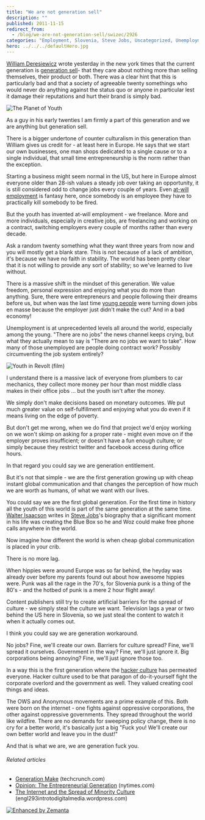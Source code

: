 ```yaml
---
title: "We are not generation sell"
description: ""
published: 2011-11-15
redirect_from:
  - /blog/we-are-not-generation-sell/swizec/2926
categories: "Employment, Slovenia, Steve Jobs, Uncategorized, Unemployment, United States, Walter Isaacson, William Deresiewicz, Youth"
hero: ../../../defaultHero.jpg
---
```


[William Deresiewicz](http://en.wikipedia.org/wiki/William_Deresiewicz "William Deresiewicz") wrote yesterday in the new york times that the current generation is [generation sell](http://www.nytimes.com/2011/11/13/opinion/sunday/the-entrepreneurial-generation.html?_r=2&ref=opinion&pagewanted=all)- that they care about nothing more than selling themselves, their product or both. There was a clear hint that this is particularly bad and that a society of agreeable twenty somethings who would never do anything against the status quo or anyone in particular lest it damage their reputations and hurt their brand is simply bad.

![The Planet of Youth](https://swizec.com/blog/wp-content/uploads/2011/11/Planet_of_youth2.jpg "The Planet of Youth")

As a guy in his early twenties I am firmly a part of this generation and we are anything but generation sell.

There is a bigger undertone of counter culturalism in this generation than William gives us credit for - at least here in Europe. He says that we start our own businesses, one man shops dedicated to a single cause or to a single individual, that small time entrepreneurship is the norm rather than the exception.

Starting a business might seem normal in the US, but here in Europe almost everyone older than 28-ish values a steady job over taking an opportunity, it is still considered odd to change jobs every couple of years. Even [at-will employment](http://en.wikipedia.org/wiki/At-will_employment "At-will employment") is fantasy here, once somebody is an employee they have to practically kill somebody to be fired.

But the youth has invented at-will employment - we freelance. More and more individuals, especially in creative jobs, are freelancing and working on a contract, switching employers every couple of months rather than every decade.

Ask a random twenty something what they want three years from now and you will mostly get a blank stare. This is not because of a lack of ambition, it's because we have no faith in stability. The world has been pretty clear that it is not willing to provide any sort of stability; so we've learned to live without.

There is a massive shift in the mindset of this generation. We value freedom, personal expression and enjoying what you do more than anything. Sure, there were entrepreneurs and people following their dreams before us, but when was the last time [young people](http://en.wikipedia.org/wiki/Youth "Youth") were turning down jobs en masse because the employer just didn't make the cut? And in a bad economy!

Unemployment is at unprecedented levels all around the world, especially among the young. "There are no jobs" the news channel keeps crying, but what they actually mean to say is "There are no jobs we want to take". How many of those unemployed are people doing contract work? Possibly circumventing the job system entirely?

![Youth in Revolt (film)](https://swizec.com/blog/wp-content/uploads/2011/11/Youth_in_revolt2.jpg "Youth in Revolt (film)")

I understand there is a massive lack of everyone from plumbers to car mechanics, they collect more money per hour than most middle class makes in their office jobs ... but the youth isn't after the money.

We simply don't make decisions based on monetary outcomes. We put much greater value on self-fulfillment and enjoying what you do even if it means living on the edge of poverty.

But don't get me wrong, when we do find that project we'd enjoy working on we won't skimp on asking for a proper rate - might even move on if the employer proves insufficient; or doesn't have a fun enough culture; or simply because they restrict twitter and facebook access during office hours.

In that regard you could say we are generation entitlement.

But it's not that simple - we are the first generation growing up with cheap instant global communication and that changes the perception of how much we are worth as humans, of what we want with our lives.

You could say we are the first global generation. For the first time in history all the youth of this world is part of the same generation at the same time. [Walter Isaacson](http://en.wikipedia.org/wiki/Walter_Isaacson "Walter Isaacson") writes in [Steve Jobs](http://en.wikipedia.org/wiki/Steve_Jobs "Steve Jobs")'s biography that a significant moment in his life was creating the Blue Box so he and Woz could make free phone calls anywhere in the world.

Now imagine how different the world is when cheap global communication is placed in your crib.

There is no more lag.

When hippies were around Europe was so far behind, the heyday was already over before my parents found out about how awesome hippies were. Punk was all the rage in the 70's, for Slovenia punk is a thing of the 80's - and the hotbed of punk is a mere 2 hour flight away!

Content publishers still try to create artificial barriers for the spread of culture - we simply steal the culture we want. Television lags a year or two behind the US here in Slovenia, so we just steal the content to watch it when it actually comes out.

I think you could say we are generation workaround.

No jobs? Fine, we'll create our own. Barriers for culture spread? Fine, we'll spread it ourselves. Government in the way? Fine, we'll just ignore it. Big corporations being annoying? Fine, we'll just ignore those too.

In a way this is the first generation where the [hacker culture](http://en.wikipedia.org/wiki/Hacker "Hacker") has permeated everyone. Hacker culture used to be that paragon of do-it-yourself fight the corporate overlord and the government as well. They valued creating cool things and ideas.

The OWS and Anonymous movements are a prime example of this. Both were born on the internet - one fights against oppressive corporations, the other against oppressive governments. They spread throughout the world like wildfire. There are no demands for sweeping policy change, there is no cry for a better world, it's basically just a big "Fuck you! We'll create our own better world and leave you in the dust!"

And that is what we are, we are generation fuck you.

###### Related articles

- [Generation Make](http://techcrunch.com/2011/11/14/generation-make/) (techcrunch.com)
- [Opinion: The Entrepreneurial Generation](http://www10.nytimes.com/2011/11/13/opinion/sunday/the-entrepreneurial-generation.html?_r=5) (nytimes.com)
- [The Internet and the Spread of Minority Culture](http://engl293introtodigitalmedia.wordpress.com/2011/11/11/the-internet-and-the-spread-of-minority-culture/) (engl293introtodigitalmedia.wordpress.com)

[![Enhanced by Zemanta](https://img.zemanta.com/zemified_e.png?x-id=2f72c61f-221d-4cf6-a8de-dd147bfed1cc)](http://www.zemanta.com/ "Enhanced by Zemanta")
